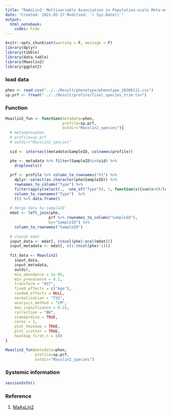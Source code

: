 ---
title: "MaAsLin2: Multivariable Association in Population-scale Meta-omics Studies"
date: "Created: 2021-05-17 Modified: `r Sys.Date()`"
output: 
  html_notebook:
    codes: hide
---

```{r setup, include=FALSE}
knitr::opts_chunk$set(warning = F, message = F)
library(dplyr)
library(tibble)
library(data.table)
library(Maaslin2)
library(ggplot2)
```


### load data
```{r}
phen <- read.csv("../../Result/phenotype/phenotype_20200111.csv")
sp.prf <- fread("../../Result/profile/final_species_trim.tsv")
```


### Function
```{r}
Maaslin2_fun <- function(metadata=phen,
                         profile=sp.prf,
                         outdir="Masslin2_species"){
  # metadata=phen
  # profile=sp.prf
  # outdir="Masslin2_species"
  
  sid <- intersect(metadata$SampleID, colnames(profile))

  phe <- metadata %>% filter(SampleID%in%sid) %>%
    droplevels()   
  
  prf <- profile %>% column_to_rownames("V1") %>%
    dplyr::select(as.character(phe$SampleID)) %>%
    rownames_to_column("Type") %>%
    filter(apply(select(., -one_of("Type")), 1, function(x){sum(x>0)/length(x)}) > 0.2) %>%
    column_to_rownames("Type")  %>% 
    t() %>% data.frame()
  
  # merge data by sampleID
  mdat <- left_join(phe, 
                   prf %>% rownames_to_column("SampleID"), 
                   by="SampleID") %>%
    column_to_rownames("SampleID")
  
  # choose mdat 
  input_data <- mdat[, c(ncol(phe):ncol(mdat))] 
  input_metadata <- mdat[, c(1:(ncol(phe)-1))]  
  
  fit_data <- Maaslin2(
    input_data, 
    input_metadata, 
    outdir,
    min_abundance = 1e-05,
    min_prevalence = 0.2,    
    transform = "AST",
    fixed_effects = c("Age"),
    random_effects = NULL,
    normalization = "TSS",
    analysis_method = "LM",
    max_significance = 0.25,
    correction = "BH",
    standardize = TRUE,
    cores = 1,
    plot_heatmap = TRUE,
    plot_scatter = TRUE,
    heatmap_first_n = 50)
}

Maaslin2_fun(metadata=phen,
             profile=sp.prf,
             outdir="Masslin2_species")
```


### Systemic information
```{r}
sessionInfo()
```


### Reference 

1. [MaAsLin2](https://huttenhower.sph.harvard.edu/maaslin)
